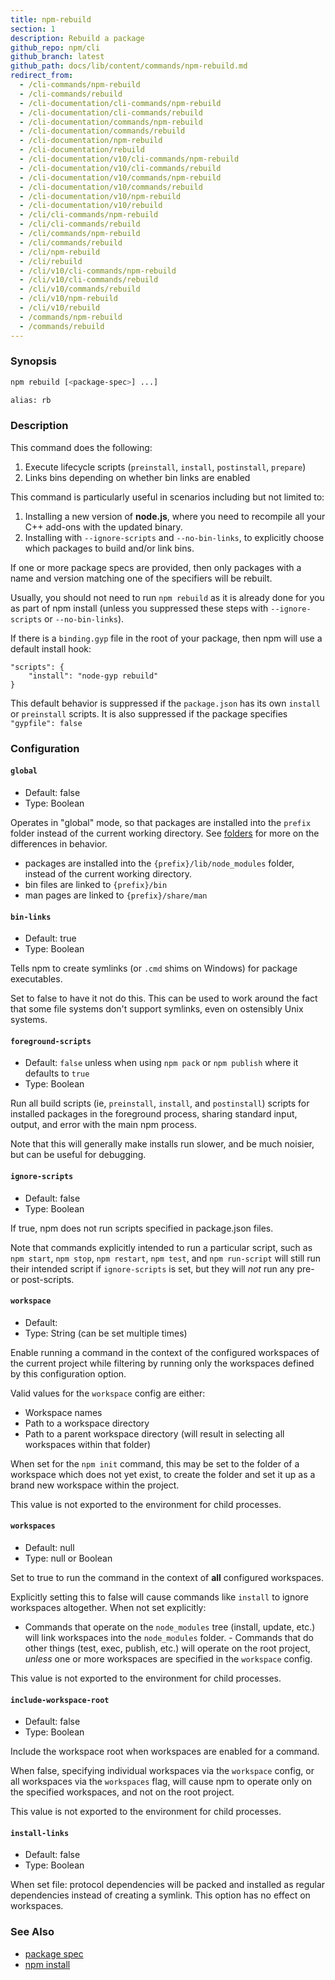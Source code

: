 ```yaml
---
title: npm-rebuild
section: 1
description: Rebuild a package
github_repo: npm/cli
github_branch: latest
github_path: docs/lib/content/commands/npm-rebuild.md
redirect_from:
  - /cli-commands/npm-rebuild
  - /cli-commands/rebuild
  - /cli-documentation/cli-commands/npm-rebuild
  - /cli-documentation/cli-commands/rebuild
  - /cli-documentation/commands/npm-rebuild
  - /cli-documentation/commands/rebuild
  - /cli-documentation/npm-rebuild
  - /cli-documentation/rebuild
  - /cli-documentation/v10/cli-commands/npm-rebuild
  - /cli-documentation/v10/cli-commands/rebuild
  - /cli-documentation/v10/commands/npm-rebuild
  - /cli-documentation/v10/commands/rebuild
  - /cli-documentation/v10/npm-rebuild
  - /cli-documentation/v10/rebuild
  - /cli/cli-commands/npm-rebuild
  - /cli/cli-commands/rebuild
  - /cli/commands/npm-rebuild
  - /cli/commands/rebuild
  - /cli/npm-rebuild
  - /cli/rebuild
  - /cli/v10/cli-commands/npm-rebuild
  - /cli/v10/cli-commands/rebuild
  - /cli/v10/commands/rebuild
  - /cli/v10/npm-rebuild
  - /cli/v10/rebuild
  - /commands/npm-rebuild
  - /commands/rebuild
---
```


### Synopsis

```bash
npm rebuild [<package-spec>] ...]

alias: rb
```

### Description

This command does the following:

1. Execute lifecycle scripts (`preinstall`, `install`, `postinstall`, `prepare`)
2. Links bins depending on whether bin links are enabled

This command is particularly useful in scenarios including but not limited to:

1. Installing a new version of **node.js**, where you need to recompile all your C++ add-ons with the updated binary.
2. Installing with `--ignore-scripts` and `--no-bin-links`, to explicitly choose which packages to build and/or link bins.

If one or more package specs are provided, then only packages with a name and version matching one of the specifiers will be rebuilt.

Usually, you should not need to run `npm rebuild` as it is already done for you as part of npm install (unless you suppressed these steps with `--ignore-scripts` or `--no-bin-links`).

If there is a `binding.gyp` file in the root of your package, then npm will use a default install hook:

```
"scripts": {
    "install": "node-gyp rebuild"
}
```

This default behavior is suppressed if the `package.json` has its own `install` or `preinstall` scripts. It is also suppressed if the package specifies `"gypfile": false`

### Configuration

#### `global`

- Default: false
- Type: Boolean

Operates in "global" mode, so that packages are installed into the `prefix` folder instead of the current working directory. See [folders](/cli/v10/configuring-npm/folders) for more on the differences in behavior.

- packages are installed into the `{prefix}/lib/node_modules` folder, instead of the current working directory.
- bin files are linked to `{prefix}/bin`
- man pages are linked to `{prefix}/share/man`

#### `bin-links`

- Default: true
- Type: Boolean

Tells npm to create symlinks (or `.cmd` shims on Windows) for package executables.

Set to false to have it not do this. This can be used to work around the fact that some file systems don't support symlinks, even on ostensibly Unix systems.

#### `foreground-scripts`

- Default: `false` unless when using `npm pack` or `npm publish` where it defaults to `true`
- Type: Boolean

Run all build scripts (ie, `preinstall`, `install`, and `postinstall`) scripts for installed packages in the foreground process, sharing standard input, output, and error with the main npm process.

Note that this will generally make installs run slower, and be much noisier, but can be useful for debugging.

#### `ignore-scripts`

- Default: false
- Type: Boolean

If true, npm does not run scripts specified in package.json files.

Note that commands explicitly intended to run a particular script, such as `npm start`, `npm stop`, `npm restart`, `npm test`, and `npm run-script` will still run their intended script if `ignore-scripts` is set, but they will _not_ run any pre- or post-scripts.

#### `workspace`

- Default:
- Type: String (can be set multiple times)

Enable running a command in the context of the configured workspaces of the current project while filtering by running only the workspaces defined by this configuration option.

Valid values for the `workspace` config are either:

- Workspace names
- Path to a workspace directory
- Path to a parent workspace directory (will result in selecting all workspaces within that folder)

When set for the `npm init` command, this may be set to the folder of a workspace which does not yet exist, to create the folder and set it up as a brand new workspace within the project.

This value is not exported to the environment for child processes.

#### `workspaces`

- Default: null
- Type: null or Boolean

Set to true to run the command in the context of **all** configured workspaces.

Explicitly setting this to false will cause commands like `install` to ignore workspaces altogether. When not set explicitly:

- Commands that operate on the `node_modules` tree (install, update, etc.) will link workspaces into the `node_modules` folder. - Commands that do other things (test, exec, publish, etc.) will operate on the root project, _unless_ one or more workspaces are specified in the `workspace` config.

This value is not exported to the environment for child processes.

#### `include-workspace-root`

- Default: false
- Type: Boolean

Include the workspace root when workspaces are enabled for a command.

When false, specifying individual workspaces via the `workspace` config, or all workspaces via the `workspaces` flag, will cause npm to operate only on the specified workspaces, and not on the root project.

This value is not exported to the environment for child processes.

#### `install-links`

- Default: false
- Type: Boolean

When set file: protocol dependencies will be packed and installed as regular dependencies instead of creating a symlink. This option has no effect on workspaces.

### See Also

- [package spec](/cli/v10/using-npm/package-spec)
- [npm install](/cli/v10/commands/npm-install)
